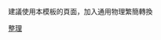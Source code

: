 {{Navbox
|name = 固体物理学
|title = [[固体物理学]]
|state=autocollapse
|listclass = hlist
|image =
|group1 = [[晶体结构]]
|list1 = 
*[[晶体]]
*[[晶系]]（[[单斜晶系|单斜]]
*[[三斜晶系|三斜]]
*[[正交晶系|正交]]
*[[三方晶系|三方]]
*[[四方晶系|四方]]
*[[六方晶系|六方]]
*[[立方晶系|立方]]）
*[[倒晶格]]
*[[布拉格定律]]
|group2 = 晶体结合
|list2 = 
*[[共价键]]
*[[兰纳-琼斯势]]
*[[离子键]]
*[[馬德隆常數]]
*[[混成軌域|-{zh-tw:混成軌域;zh-cn:杂化轨道;}-]]
|group3 = 热学性质
|list3 = 
*[[格波]]
*[[声子]]
*[[爱因斯坦模型]]
*[[德拜模型]]
*[[胡克定律]]
*[[形變]]
*[[應力]]
|group4 =[[晶体缺陷]]
|list4 = 
*[[弗仑克尔缺陷]]
*[[肖特基缺陷]]
*[[位错]]
|group5 = [[能带结构|能带理论]]
|list5 = 
*[[布洛赫波]]
*[[近自由电子近似]]
*[[紧束缚近似]]
*[[半导体]]
*[[绝缘体]]
}}<noinclude>
建議使用本模板的頁面，加入{{tl|NoteTA|<nowiki>G1=物理學</nowiki>}}通用物理繁簡轉換
[[Category:物理学分支导航模板|整理]]
</noinclude>